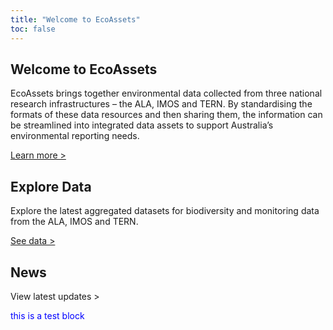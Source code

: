 ```yaml
---
title: "Welcome to EcoAssets"
toc: false
---
```


## Welcome to EcoAssets <!-- {.hidden} -->

EcoAssets brings together environmental data collected from three national research infrastructures – the ALA, IMOS and TERN. By standardising the formats of these data resources and then sharing them, the information can be streamlined into integrated data assets to support Australia's environmental reporting needs.

[Learn more >](about.qmd)

## Explore Data

Explore the latest aggregated datasets for biodiversity and monitoring data from the ALA, IMOS and TERN.

[See data >](data.qmd)

## News

View latest updates >

::: {#testblock style="color:blue"}
this is a test block
:::
